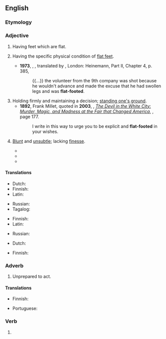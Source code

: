 {{also|flatfooted}}
==English==

===Etymology===
{{compound|en|flat|footed}}

===Adjective===
{{head|en|adjective|head=[[flat]]-[[footed]]}}

# Having feet which are flat.
#: {{ux|en|Bears are '''flat-footed''' animals.}}
# {{lb|en|of humans}} Having the specific physical condition of [[flat feet]].
#* '''1973''', {{w|Jaroslav Hašek}}, ''{{w|The Good Soldier Švejk}}'', translated by {{w|Cecil Parrott}}, London: Heinemann, Part II, Chapter 4, p. 385,
#*: {{...}} the volunteer from the 9th company was shot because he wouldn't advance and made the excuse that he had swollen legs and was '''flat-footed'''.
# Holding firmly and maintaining a decision; [[stand one's ground|standing one's ground]].
#* '''1892''', Frank Millet, quoted in '''2003''', {{w|Erik Larson}}, ''[[w:The Devil in the White City|The Devil in the White City: Murder, Magic, and Madness at the Fair that Changed America]]'', {{ISBN|0609608444}}, page 177.
#*: I write in this way to urge you to be explicit and '''flat-footed''' in your wishes.
# {{lb|en|figurative}} [[blunt|Blunt]] and [[unsubtle]]; lacking [[finesse]].
#* {{quote-book|en|year=2006|title=The Jack Ryan Agenda|author=William Terdoslavich|page=|ISBN=1466806494|passage=Two Saudi battalions and a Qatari armored battalion were tasked with retaking the town, which they did in a slow and '''flat-footed''' fashion, supported by ample U.S. artillery and air power.  }}
#* {{quote-book|en|year=2012 |title=The Conscious Brain: How Attention Engenders Experience
|author=Jesse J. Prinz  |page= |ISBN=0199977070 |passage=One '''flat-footed''' answer is that they are both mine. }}
#* {{quote-web
|en
|date=2019-04-11
|author=Marcel Theroux
|title=Machines Like Me by Ian McEwan review – intelligent mischief
|work=The Guardian
|url=https://www.theguardian.com/books/2019/apr/11/machines-like-me-by-ian-mcewan-review
|passage=It’s the opposite technique to that of McEwan’s narrator, who explicitly sets out his world, overexplains the historical context and never turns down a chance to offer an essayistic digression. To my taste, this is a '''flat-footed''' way of doing sci-fi. }}

====Translations====
{{trans-top|having flat feet}}
* Dutch: {{t|nl|platvoetig}}
* Finnish: {{t|fi|lattajalkainen}}
* Latin: {{t|la|plancus}}
{{trans-mid}}
* Russian: {{t|ru|плоскосто́пный}}
* Tagalog: {{t|tl|dalpak}}
{{trans-bottom}}

{{trans-top|having physical condition "flat feet"}}
* Finnish: {{t|fi|lattajalkainen}}
* Latin: {{t|la|plancus}}
{{trans-mid}}
* Russian: {{t|ru|плоскосто́пный}}
{{trans-bottom}}

{{trans-top|holding firmly to a decision}}
* Dutch: {{t+|nl|vastberaden}}
{{trans-mid}}
* Finnish: {{t+|fi|päättäväinen}}
{{trans-bottom}}

===Adverb===
{{en-adv}}

# {{lb|en|informal}} Unprepared to act.
#: {{ux|en|They caught us '''flat-footed'''.}}

====Translations====
{{trans-top|unprepared to act}}
* Finnish: {{t|fi|housut kintuissa}}
{{trans-mid}}
* Portuguese: {{t+|pt|desprevenido}}
{{trans-bottom}}

===Verb===
{{head|en|verb form}}

# {{en-past of|flat-foot}}